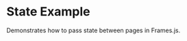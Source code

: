 
# State Example

Demonstrates how to pass state between pages in Frames.js.

<StackblitzEmbed
  file="app/examples/new-api-state/page.tsx"
  initialBrowserPath="/examples/new-api-state"
/>
